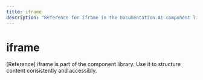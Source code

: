 ```yaml
---
title: iframe
description: "Reference for iframe in the Documentation.AI component library."
---
```


# iframe

[Reference] iframe is part of the component library. Use it to structure content consistently and accessibly.
